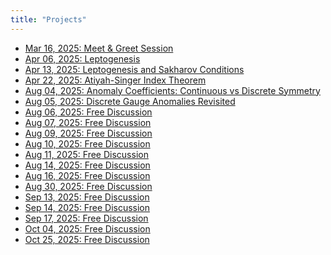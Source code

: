 ```yaml
---
title: "Projects"
---
```


- [Mar 16, 2025: Meet & Greet Session](mar-16-2025.qmd) 
- [Apr 06, 2025: Leptogenesis](apr-06-2025.qmd) 
- [Apr 13, 2025: Leptogenesis and Sakharov Conditions](apr-13-2025.qmd) 
- [Apr 22, 2025: Atiyah-Singer Index Theorem](apr-22-2025.qmd)  
- [Aug 04, 2025: Anomaly Coefficients: Continuous vs Discrete Symmetry](aug-04-2025.qmd)
- [Aug 05, 2025: Discrete Gauge Anomalies Revisited](aug-05-2025.qmd)
- [Aug 06, 2025: Free Discussion](aug-06-2025.qmd)
- [Aug 07, 2025: Free Discussion](aug-07-2025.qmd)
- [Aug 09, 2025: Free Discussion](aug-09-2025.qmd)
- [Aug 10, 2025: Free Discussion](aug-10-2025.qmd)
- [Aug 11, 2025: Free Discussion](aug-11-2025.qmd)
- [Aug 14, 2025: Free Discussion](aug-14-2025.qmd)
- [Aug 16, 2025: Free Discussion](aug-16-2025.qmd)
- [Aug 30, 2025: Free Discussion](aug-30-2025.qmd)
- [Sep 13, 2025: Free Discussion](sep-13-2025.qmd)
- [Sep 14, 2025: Free Discussion](sep-14-2025.qmd)
- [Sep 17, 2025: Free Discussion](sep-17-2025.qmd)
- [Oct 04, 2025: Free Discussion](oct-04-2025.qmd)
- [Oct 25, 2025: Free Discussion](oct-25-2025.qmd)